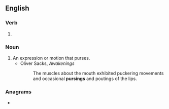 ==English==

===Verb===
{{head|en|verb form}}

# {{present participle of|en|purse|nocat=1}}

===Noun===
{{en-noun}}

# An expression or motion that purses.
#* Oliver Sacks, ''Awakenings''
#*: The muscles about the mouth exhibited puckering movements and occasional '''pursings''' and poutings of the lips.

===Anagrams===
* {{anagrams|en|a=ginprsu|Spurgin|pig runs|pig-runs|rings up|spruing}}